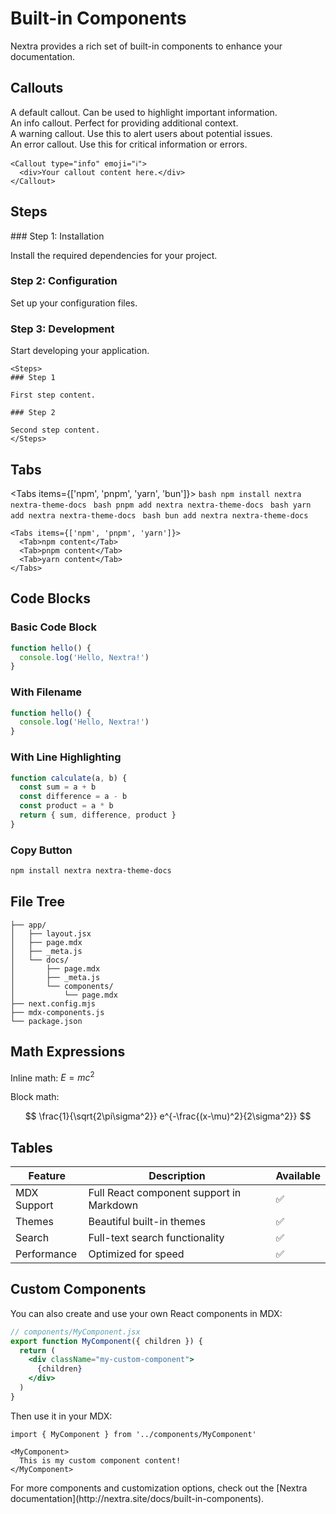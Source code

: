
# Built-in Components

Nextra provides a rich set of built-in components to enhance your documentation.

## Callouts

<Callout type="default">
  <div>A default callout. Can be used to highlight important information.</div>
</Callout>

<Callout type="info" emoji="ℹ️">
  <div>An info callout. Perfect for providing additional context.</div>
</Callout>

<Callout type="warning" emoji="⚠️">
  <div>A warning callout. Use this to alert users about potential issues.</div>
</Callout>

<Callout type="error" emoji="🚫">
  <div>An error callout. Use this for critical information or errors.</div>
</Callout>

```mdx
<Callout type="info" emoji="ℹ️">
  <div>Your callout content here.</div>
</Callout>
```

## Steps

<Steps>
### Step 1: Installation
 
Install the required dependencies for your project.
 
### Step 2: Configuration
 
Set up your configuration files.
 
### Step 3: Development
 
Start developing your application.
</Steps>

```mdx
<Steps>
### Step 1

First step content.

### Step 2

Second step content.
</Steps>
```

## Tabs

<Tabs items={['npm', 'pnpm', 'yarn', 'bun']}>
  <Tab>
    ```bash
    npm install nextra nextra-theme-docs
    ```
  </Tab>
  <Tab>
    ```bash
    pnpm add nextra nextra-theme-docs
    ```
  </Tab>
  <Tab>
    ```bash
    yarn add nextra nextra-theme-docs
    ```
  </Tab>
  <Tab>
    ```bash
    bun add nextra nextra-theme-docs
    ```
  </Tab>
</Tabs>

```mdx
<Tabs items={['npm', 'pnpm', 'yarn']}>
  <Tab>npm content</Tab>
  <Tab>pnpm content</Tab>
  <Tab>yarn content</Tab>
</Tabs>
```

## Code Blocks

### Basic Code Block

```javascript
function hello() {
  console.log('Hello, Nextra!')
}
```

### With Filename

```javascript filename="hello.js"
function hello() {
  console.log('Hello, Nextra!')
}
```

### With Line Highlighting

```javascript {2-4}
function calculate(a, b) {
  const sum = a + b
  const difference = a - b
  const product = a * b
  return { sum, difference, product }
}
```

### Copy Button

```bash copy
npm install nextra nextra-theme-docs
```

## File Tree

```
├── app/
│   ├── layout.jsx
│   ├── page.mdx
│   ├── _meta.js
│   └── docs/
│       ├── page.mdx
│       ├── _meta.js
│       └── components/
│           └── page.mdx
├── next.config.mjs
├── mdx-components.js
└── package.json
```

## Math Expressions

Inline math: $E = mc^2$

Block math:

$$
\frac{1}{\sqrt{2\pi\sigma^2}} e^{-\frac{(x-\mu)^2}{2\sigma^2}}
$$

## Tables

| Feature | Description | Available |
|---------|-------------|-----------|
| MDX Support | Full React component support in Markdown | ✅ |
| Themes | Beautiful built-in themes | ✅ |
| Search | Full-text search functionality | ✅ |
| Performance | Optimized for speed | ✅ |

## Custom Components

You can also create and use your own React components in MDX:

```jsx
// components/MyComponent.jsx
export function MyComponent({ children }) {
  return (
    <div className="my-custom-component">
      {children}
    </div>
  )
}
```

Then use it in your MDX:

```mdx
import { MyComponent } from '../components/MyComponent'

<MyComponent>
  This is my custom component content!
</MyComponent>
```

<Callout type="info">
  <div>For more components and customization options, check out the [Nextra documentation](http://nextra.site/docs/built-in-components).</div>
</Callout> 